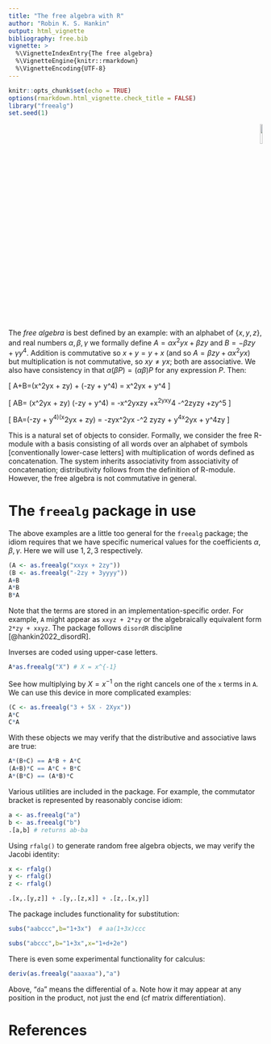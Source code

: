 ```yaml
---
title: "The free algebra with R"
author: "Robin K. S. Hankin"
output: html_vignette
bibliography: free.bib
vignette: >
  %\VignetteIndexEntry{The free algebra}
  %\VignetteEngine{knitr::rmarkdown}
  %\VignetteEncoding{UTF-8}
---
```



```r
knitr::opts_chunk$set(echo = TRUE)
options(rmarkdown.html_vignette.check_title = FALSE)
library("freealg")
set.seed(1)
```

<p style="text-align: right;">
![](`r system.file("help/figures/freealg.png", package = "freealg")`){width=10%}
</p>

The _free algebra_ is best defined by an example: with an alphabet of
$\{x,y,z\}$, and real numbers $\alpha,\beta,\gamma$ we formally define
$A=\alpha x^2yx + \beta zy$ and $B=-\beta zy + \gamma y^4$.  Addition
is commutative so $x+y=y+x$ (and so $A=\beta zy + \alpha x^2yx$) but
multiplication is not commutative, so $xy\neq yx$; both are
associative.  We also have consistency in that $\alpha(\beta
P)=(\alpha\beta)P$ for any expression $P$.  Then:

\[
A+B=(\alpha x^2yx + \beta zy) + (-\beta zy + \gamma y^4) = \alpha x^2yx + \gamma y^4
\]

\[
AB=
(\alpha x^2yx + \beta zy)
(-\beta zy + \gamma y^4)
=
-\alpha\beta x^2yxzy +\alpha\gamma x^2yxy^4 -\beta^2zyzy +\beta\gamma zy^5
\]

\[
BA=(-\beta zy + \gamma y^4)(\alpha x^2yx + \beta zy)
=
-\alpha\beta zyx^2yx
-\beta^2 zyzy
+ \alpha\gamma y^4x^2yx
+ \beta\gamma y^4zy
\]

This is a natural set of objects to consider.  Formally, we consider
the free R-module with a basis consisting of all words over an
alphabet of symbols [conventionally lower-case letters] with
multiplication of words defined as concatenation.  The system inherits
associativity from associativity of concatenation; distributivity
follows from the definition of R-module.  However, the free algebra is
not commutative in general.

# The `freealg` package in use

The above examples are a little too general for the `freealg` package;
the idiom requires that we have specific numerical values for the
coefficients $\alpha,\beta,\gamma$.  Here we will use $1,2,3$
respectively.

```r
(A <- as.freealg("xxyx + 2zy"))
(B <- as.freealg("-2zy + 3yyyy"))
A+B
A*B
B*A
```

Note that the terms are stored in an implementation-specific order.
For example, `A` might appear as `xxyz + 2*zy` or the algebraically
equivalent form `2*zy + xxyz`.  The package follows `disordR`
discipline [@hankin2022_disordR].

Inverses are coded using upper-case letters. 

```r
A*as.freealg("X") # X = x^{-1}
```

See how multiplying by $X=x^{-1}$ on the right cancels one of the `x`
terms in `A`.  We can use this device in more complicated examples:

```r
(C <- as.freealg("3 + 5X - 2Xyx"))
A*C
C*A
```

With these objects we may verify that the distributive and associative
laws are true:

```r
A*(B+C) == A*B + A*C
(A+B)*C == A*C + B*C
A*(B*C) == (A*B)*C
```

Various utilities are included in the package.  For example, the
commutator bracket is represented by reasonably concise idiom:

```r
a <- as.freealg("a")
b <- as.freealg("b")
.[a,b] # returns ab-ba
```

Using `rfalg()` to generate random free algebra objects, we may verify
the Jacobi identity:


```r
x <- rfalg()
y <- rfalg()
z <- rfalg()

.[x,.[y,z]] + .[y,.[z,x]] + .[z,.[x,y]]
```

The package includes functionality for substitution:


```r
subs("aabccc",b="1+3x")  # aa(1+3x)ccc
```


```r
subs("abccc",b="1+3x",x="1+d+2e")
```

There is even some experimental functionality for calculus:

```r
deriv(as.freealg("aaaxaa"),"a")
```

Above, "`da`" means the differential of `a`.  Note how it may appear
at any position in the product, not just the end (cf matrix
differentiation).

# References